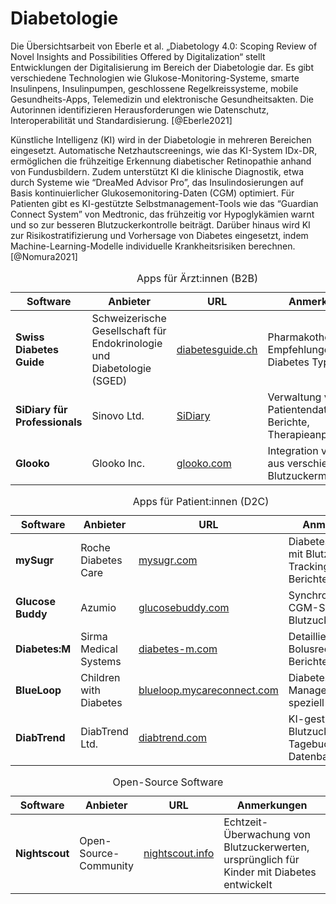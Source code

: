 # Diabetologie

Die Übersichtsarbeit von Eberle et al. „Diabetology 4.0: Scoping Review of Novel Insights and Possibilities Offered by Digitalization“ stellt Entwicklungen der Digitalisierung im Bereich der Diabetologie dar. Es gibt verschiedene Technologien wie Glukose-Monitoring-Systeme, smarte Insulinpens, Insulinpumpen, geschlossene Regelkreissysteme, mobile Gesundheits-Apps, Telemedizin und elektronische Gesundheitsakten. Die Autorinnen identifizieren Herausforderungen wie Datenschutz, Interoperabilität und Standardisierung. [@Eberle2021]

Künstliche Intelligenz (KI) wird in der Diabetologie in mehreren Bereichen eingesetzt. Automatische Netzhautscreenings, wie das KI-System IDx-DR, ermöglichen die frühzeitige Erkennung diabetischer Retinopathie anhand von Fundusbildern. Zudem unterstützt KI die klinische Diagnostik, etwa durch Systeme wie "DreaMed Advisor Pro", das Insulindosierungen auf Basis kontinuierlicher Glukosemonitoring-Daten (CGM) optimiert. Für Patienten gibt es KI-gestützte Selbstmanagement-Tools wie das "Guardian Connect System" von Medtronic, das frühzeitig vor Hypoglykämien warnt und so zur besseren Blutzuckerkontrolle beiträgt. Darüber hinaus wird KI zur Risikostratifizierung und Vorhersage von Diabetes eingesetzt, indem Machine-Learning-Modelle individuelle Krankheitsrisiken berechnen. [@Nomura2021]

| Software                  | Anbieter                                   | URL                                          | Anmerkungen                                                                                     |
|---------------------------|-------------------------------------------|----------------------------------------------|------------------------------------------------------------------------------------------------|
| **Swiss Diabetes Guide**  | Schweizerische Gesellschaft für Endokrinologie und Diabetologie (SGED) | [diabetesguide.ch](https://www.diabetesguide.ch/de/about) | Pharmakotherapie-Empfehlungen für Diabetes Typ 2                                              |
| **SiDiary für Professionals** | Sinovo Ltd.                           | [SiDiary](https://www.sidiary.de)          | Verwaltung von Patientendaten, Berichte, Therapieanpassung                                    |
| **Glooko**               | Glooko Inc.                                | [glooko.com](https://www.glooko.com)       | Integration von Daten aus verschiedenen Blutzuckermessgeräten                                 |

: Apps für Ärzt:innen (B2B)

| Software        | Anbieter                          | URL                                          | Anmerkungen                                                                                     |
|----------------|----------------------------------|----------------------------------------------|------------------------------------------------------------------------------------------------|
| **mySugr**     | Roche Diabetes Care             | [mysugr.com](https://mysugr.com)            | Diabetes-Tagebuch mit Blutzucker-Tracking und Berichten                                         |
| **Glucose Buddy** | Azumio                        | [glucosebuddy.com](https://www.glucosebuddy.com/) | Synchronisation mit CGM-Systemen, Blutzuckerprotokoll                                          |
| **Diabetes:M** | Sirma Medical Systems           | [diabetes-m.com](https://diabetes-m.com/)   | Detaillierte Analyse, Bolusrechner, Berichte                                                                                                          |
| **BlueLoop**   | Children with Diabetes         | [blueloop.mycareconnect.com](https://blueloop.mycareconnect.com/) | Diabetes-Management speziell für Kinder                                                        |
| **DiabTrend**  | DiabTrend Ltd.                  | [diabtrend.com](https://diabtrend.com/)     | KI-gestützte Blutzuckerprognose, Tagebuch, Rezept-Datenbank                                    |

: Apps für Patient:innen (D2C)

| Software        | Anbieter                          | URL                                          | Anmerkungen                                                                                     |
|----------------|----------------------------------|----------------------------------------------|------------------------------------------------------------------------------------------------|
| **Nightscout**           | Open-Source-Community                      | [nightscout.info](http://www.nightscout.info/) | Echtzeit-Überwachung von Blutzuckerwerten, ursprünglich für Kinder mit Diabetes entwickelt  |

: Open-Source Software
